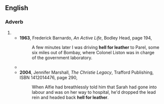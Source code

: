 {{also|hell-for-leather}}
==English==

===Adverb===
{{en-adv|-}}
# {{form of|Less common form|hell-for-leather|lang=en}}
#* '''1963''', Frederick Barnardo, ''An Active Life'', Bodley Head, page 194,
#*: A few minutes later I was driving '''hell for leather''' to Parel, some six miles out of Bombay, where Colonel Liston was in charge of the government laboratory.
#* {{quote-text|year=1988|author=Emma Lange|title=The Cost of Honor|page=96|isbn=0451151887|passage=It was one of the pleasures of the country to be able to ride '''hell for leather''' in the early morning...&nbsp;.}}
#* '''2004''', Jennifer Marshall, ''The Christie Legacy'', Trafford Publishing, ISBN 1412014476, page 290,
#*: When Alfie had breathlessly told him that Sarah had gone into labour and was on her way to hospital, he'd dropped the lead rein and headed back '''hell for leather'''.